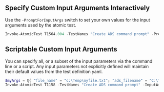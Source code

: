 ## Specify Custom Input Arguments Interactively

Use the `-PromptForInputArgs` switch to set your own values for the input arguments used by the atomic test.

```powershell
Invoke-AtomicTest T1564.004 -TestNames "Create ADS command prompt" -PromptForInputArgs
```

## Scriptable Custom Input Arguments

You can specify all, or a subset of the input parameters via the command line or a script. Any input parameters not explicitly defined will maintain their default values from the test definition yaml.

```powershell
$myArgs = @{ "file_name" = "c:\Temp\myfile.txt"; "ads_filename" = "C:\Temp\ads-file.txt"  }
Invoke-AtomicTest T1158 -TestNames "Create ADS command prompt" -InputArgs $myArgs
```
